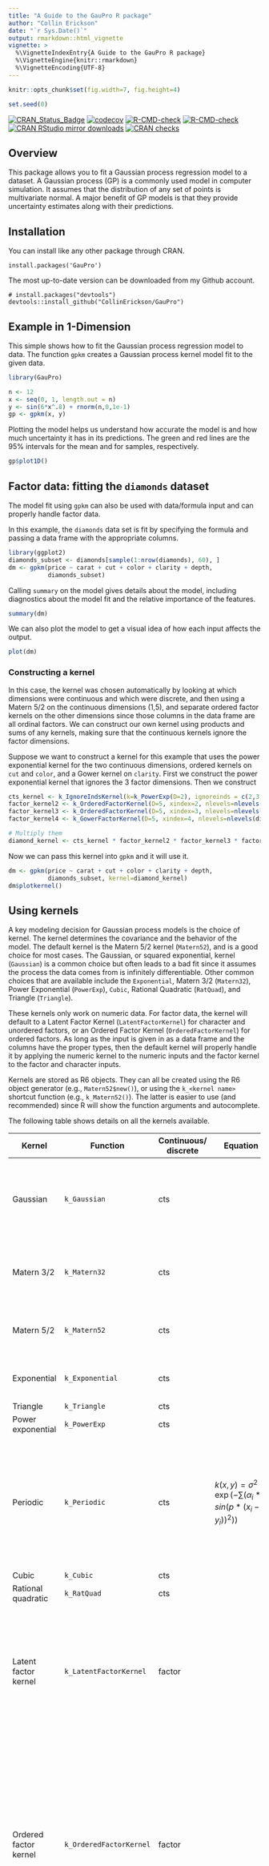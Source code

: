 ```yaml
---
title: "A Guide to the GauPro R package"
author: "Collin Erickson"
date: "`r Sys.Date()`"
output: rmarkdown::html_vignette
vignette: >
  %\VignetteIndexEntry{A Guide to the GauPro R package}
  %\VignetteEngine{knitr::rmarkdown}
  %\VignetteEncoding{UTF-8}
---
```


```r
knitr::opts_chunk$set(fig.width=7, fig.height=4) 

set.seed(0)
```

<!-- badges: start -->
[![CRAN_Status_Badge](https://www.r-pkg.org/badges/version/GauPro)](https://cran.r-project.org/package=GauPro)
[![codecov](https://codecov.io/gh/CollinErickson/GauPro/branch/master/graph/badge.svg)](https://app.codecov.io/gh/CollinErickson/GauPro)
[![R-CMD-check](https://github.com/CollinErickson/GauPro/workflows/R-CMD-check/badge.svg)](https://github.com/CollinErickson/GauPro/actions)
[![R-CMD-check](https://github.com/CollinErickson/GauPro/actions/workflows/R-CMD-check.yaml/badge.svg)](https://github.com/CollinErickson/GauPro/actions/workflows/R-CMD-check.yaml)
[![CRAN RStudio mirror downloads](https://cranlogs.r-pkg.org/badges/last-month/GauPro?color=blue)](https://r-pkg.org/pkg/GauPro)
[![CRAN checks](https://badges.cranchecks.info/summary/GauPro.svg)](https://cran.r-project.org/web/checks/check_results_GauPro.html)
<!-- badges: end -->

## Overview

This package allows you to fit a Gaussian process regression model to a dataset. 
A Gaussian process (GP) is a commonly used model in computer simulation.
It assumes that the distribution of any set of points is multivariate
normal.
A major benefit of GP models is that they provide uncertainty estimates along
with their predictions.


## Installation

You can install like any other package through CRAN.

```
install.packages('GauPro')
```

The most up-to-date version can be downloaded from 
my Github account.

```
# install.packages("devtools")
devtools::install_github("CollinErickson/GauPro")
```


## Example in 1-Dimension

This simple shows how to fit the Gaussian process regression model to data.
The function `gpkm` creates a Gaussian process kernel model fit to the
given data.

```r
library(GauPro)
```


```r
n <- 12
x <- seq(0, 1, length.out = n)
y <- sin(6*x^.8) + rnorm(n,0,1e-1)
gp <- gpkm(x, y)
```

Plotting the model helps us understand how accurate the model is and how much
uncertainty it has in its predictions.
The green and red lines are the 95% intervals for the mean and for samples,
respectively.

```r
gp$plot1D()
```

## Factor data: fitting the `diamonds` dataset

The model fit using `gpkm` can also be used with data/formula input and
can properly handle factor data.

In this example, the `diamonds` data set is fit by specifying the formula
and passing a data frame with the appropriate columns.


```r
library(ggplot2)
diamonds_subset <- diamonds[sample(1:nrow(diamonds), 60), ]
dm <- gpkm(price ~ carat + cut + color + clarity + depth,
           diamonds_subset)
```

Calling `summary` on the model gives details about the model, including
diagnostics about the model fit and the relative importance of the features.

```r
summary(dm)
```

We can also plot the model to get a visual idea of how each input affects the
output.

```r
plot(dm)
```

### Constructing a kernel

In this case, the kernel was chosen automatically by looking at which dimensions
were continuous and which were discrete, and then using a Matern 5/2 on the 
continuous dimensions (1,5), and separate ordered factor kernels on the other
dimensions since those columns in the data frame are all ordinal factors.
We can construct our own kernel using products and sums of any kernels,
making sure that the continuous kernels ignore the factor dimensions.

Suppose we want to construct a kernel for this example that uses the power
exponential kernel for the two continuous dimensions, ordered kernels on 
`cut` and `color`, and a Gower kernel on `clarity`.
First we construct the power exponential kernel that ignores the 3 factor
dimensions.
Then we construct 

```r
cts_kernel <- k_IgnoreIndsKernel(k=k_PowerExp(D=2), ignoreinds = c(2,3,4))
factor_kernel2 <- k_OrderedFactorKernel(D=5, xindex=2, nlevels=nlevels(diamonds_subset[[2]]))
factor_kernel3 <- k_OrderedFactorKernel(D=5, xindex=3, nlevels=nlevels(diamonds_subset[[3]]))
factor_kernel4 <- k_GowerFactorKernel(D=5, xindex=4, nlevels=nlevels(diamonds_subset[[4]]))

# Multiply them
diamond_kernel <- cts_kernel * factor_kernel2 * factor_kernel3 * factor_kernel4
```

Now we can pass this kernel into `gpkm` and it will use it.

```r
dm <- gpkm(price ~ carat + cut + color + clarity + depth,
           diamonds_subset, kernel=diamond_kernel)
dm$plotkernel()
```







## Using kernels

A key modeling decision for Gaussian process models is the choice of kernel.
The kernel determines the covariance and the behavior of the model.
The default kernel is the Matern 5/2 kernel (`Matern52`), and is a good
choice for most cases.
The Gaussian, or squared exponential, kernel (`Gaussian`) is a common choice
but often leads to a bad fit since it assumes the process the data comes
from is infinitely differentiable.
Other common choices that are available include the `Exponential`,
Matern 3/2 (`Matern32`),
Power Exponential (`PowerExp`),
`Cubic`,
Rational Quadratic (`RatQuad`),
and Triangle (`Triangle`).

These kernels only work on numeric data.
For factor data, the kernel will default to a
Latent Factor Kernel (`LatentFactorKernel`) for character and unordered factors,
or an Ordered Factor Kernel (`OrderedFactorKernel`) for ordered factors.
As long as the input is given in as a data frame and the columns have the
proper types, then the default kernel will properly handle it by applying
the numeric kernel to the numeric inputs and
the factor kernel to the factor and character inputs.

Kernels are stored as R6 objects.
They can all be created using the R6 object generator (e.g., `Matern52$new()`),
or using the `k_<kernel name>` shortcut function (e.g., `k_Matern52()`).
The latter is easier to use (and recommended) since R will show the function
arguments and autocomplete.

The following table shows details on all the kernels available.

| Kernel | Function | Continuous/<br />discrete | Equation | Notes |
| --- | --- | --- | --- | --- |
| Gaussian | `k_Gaussian` | cts |  | Often causes issues since it assumes infinite differentiability. Experts don't recommend using it. |
| Matern 3/2 | `k_Matern32` | cts | | Assumes one time differentiability. This is often too low of an assumption. |
| Matern 5/2 | `k_Matern52` | cts | | Assumes two time differentiability. Generally the best. |
| Exponential | `k_Exponential` | cts | |  Equivalent to Matern 1/2. Assumes no differentiability. |
| Triangle | `k_Triangle` | cts | | |
| Power exponential | `k_PowerExp` | cts | | |
| Periodic | `k_Periodic` | cts | $k(x, y) = \sigma^2 * \exp(-\sum(\alpha_i*sin(p * (x_i-y_i))^2))$ | The only kernel that takes advantage of periodic data. But there is often incoherence far apart, so you will likely want to multiply by one of the standard kernels. |
| Cubic | `k_Cubic` | cts | | |
| Rational quadratic | `k_RatQuad` | cts | | |
| Latent factor kernel | `k_LatentFactorKernel` | factor | | This embeds each discrete value into a low dimensional space and calculates the distances in that space. This works well when there are many discrete values. |
| Ordered factor kernel | `k_OrderedFactorKernel` | factor | | This maintains the order of the discrete values. E.g., if there are 3 levels, it will ensure that 1 and 2 have a higher correlation than 1 and 3. This is similar to embedding into a latent space with 1 dimension and requiring the values to be kept in numerical order. |
| Factor kernel | `k_FactorKernel` | factor | | This fits a parameter for every pair of possible values. E.g., if there are 4 discrete values, it will fit 6 (4 choose 2) values. This doesn't scale well. When there are many discrete values, use any of the other factor kernels. |
| Gower factor kernel | `k_GowerFactorKernel` | factor | $k(x,y) = \begin{cases} 1,  & \text{if } x=y \\ p, & \text{if } x \neq y  \end{cases}$ | This is a very simple factor kernel. For the relevant dimension, the correlation will either be 1 if the value are the same, or $p$ if they are different. |
| Ignore indices | `k_IgnoreIndsKernel` | N/A | | Use this to create a kernel that ignores certain dimensions. Useful when you want to fit different kernel types to different dimensions or when there is a mix of continuous and discrete dimensions. |

Factor kernels: note that these all only work on a single dimension. If there
are multiple factor dimensions in your input, then they each will be given a
different factor kernel.

## Combining kernels

Kernels can be combined by multiplying or adding them directly.

The following example uses the product of a periodic and a Matern 5/2 kernel
to fit periodic data.

```r
set.seed(99)
```


```r
x <- 1:20
y <- sin(x) + .1*x^1.3
combo_kernel <- k_Periodic(D=1) * k_Matern52(D=1)
gp <- gpkm(x, y, kernel=combo_kernel, nug.min=1e-6)
gp$plot()
```

For an example of a more complex kernel being constructed,
see the diamonds section above.







## Intro to GPs

*(This section used to be the main vignette on CRAN for this package.)*


This R package provides R code for fitting Gaussian process models to data.
The code is created using the `R6` class structure, which is why `$` is used to access object methods.

A Gaussian process fits a model to a dataset, which gives a function that gives a prediction for the mean at any point along with a variance of this prediction.

Suppose we have the data below

```r
x <- seq(0,1,l=10)
y <- abs(sin(2*pi*x))^.8
ggplot(aes(x,y), data=cbind(x,y)) +
  geom_point()
```

A linear model (LM) will fit a straight line through the data and clearly does not describe the underlying function producing the data.

```r
ggplot(aes(x,y), data=cbind(x,y)) +
    geom_point() +
    stat_smooth(method='lm')
```

A Gaussian process is a type of model that assumes that the distribution of points
follows a multivariate distribution.

In GauPro, we can fit a GP model with Gaussian correlation function using
the function `gpkm`.

```r
library(GauPro)
gp <- gpkm(x, y, kernel=k_Gaussian(D=1), parallel=FALSE)
```

Now we can plot the predictions given by the model.
Shown below, this model looks much better than a linear model.

```r
gp$plot1D()
```

A very useful property of GP's is that they give a predicted error.
The red lines give an approximate 95% confidence interval for the value at
each point (measure value, not the mean).
The width of the prediction interval is largest between points
and goes to zero near data points, which is what we would hope for.

GP models give distributions for the predictions.
Realizations from these distributions give an idea of
what the true function may look like.
Calling `$cool1Dplot()` on the 1-D gp object shows 20 realizations.
The realizations are most different away from the design points.

```r
if (requireNamespace("MASS", quietly = TRUE)) {
  gp$cool1Dplot()
}
```


### Using kernels

The kernel, or covariance function, has a large effect on
the Gaussian process being estimated.
Many different kernels are available in the `gpkm()` function which
creates the GP object.

The example below shows what the Matern 5/2 kernel gives.

```r
kern <- k_Matern52(D=1)
gpk <- gpkm(matrix(x, ncol=1), y, kernel=kern, parallel=FALSE)
if (requireNamespace("MASS", quietly = TRUE)) {
  plot(gpk)
}
```

The exponential kernel is shown below. You can see that it
has a huge effect on the model fit.
The exponential kernel assumes the correlation between points
dies off very quickly, so there is much more uncertainty
and variation in the predictions and sample paths.


```r
kern.exp <- k_Exponential(D=1)
gpk.exp <- gpkm(matrix(x, ncol=1), y, kernel=kern.exp, parallel=FALSE)
if (requireNamespace("MASS", quietly = TRUE)) {
  plot(gpk.exp)
}
```


### Trends

Along with the kernel the trend can also be set.
The trend determines what the mean of a point is without
any information from the other points.
I call it a trend instead of mean because I refer to the
posterior mean as the mean, whereas the trend is the mean
of the normal distribution.
Currently the three options are to have a mean 0,
a constant mean (default and recommended), or  a linear model.

With the exponential kernel above we see some
regression to the mean. Between points the prediction
reverts towards the mean of `r gpk$trend$m`.
Also far away from any data the prediction will near this value.

Below when we use a mean of 0 we do not see
this same reversion.


```r
kern.exp <- k_Exponential(D=1)
trend.0 <- trend_0$new()
gpk.exp <- gpkm(matrix(x, ncol=1), y, kernel=kern.exp, trend=trend.0, parallel=FALSE)
if (requireNamespace("MASS", quietly = TRUE)) {
  plot(gpk.exp)
}
```
